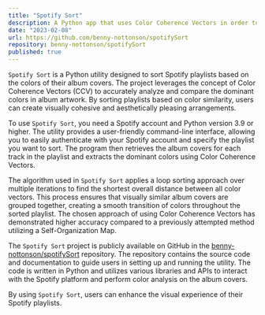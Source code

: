 ```yaml
---
title: "Spotify Sort"
description: A Python app that uses Color Coherence Vectors in order to sort Spotify Playlists. Built with Numpy and OpenCV, based on a paper from Cornell University.
date: "2023-02-08"
url: https://github.com/benny-nottonson/spotifySort
repository: benny-nottonson/spotifySort
published: true
---
```


`Spotify Sort` is a Python utility designed to sort Spotify playlists based on the colors of their album covers. The project leverages the concept of Color Coherence Vectors (CCV) to accurately analyze and compare the dominant colors in album artwork. By sorting playlists based on color similarity, users can create visually cohesive and aesthetically pleasing arrangements.

To use `Spotify Sort`, you need a Spotify account and Python version 3.9 or higher. The utility provides a user-friendly command-line interface, allowing you to easily authenticate with your Spotify account and specify the playlist you want to sort. The program then retrieves the album covers for each track in the playlist and extracts the dominant colors using Color Coherence Vectors.

The algorithm used in `Spotify Sort` applies a loop sorting approach over multiple iterations to find the shortest overall distance between all color vectors. This process ensures that visually similar album covers are grouped together, creating a smooth transition of colors throughout the sorted playlist. The chosen approach of using Color Coherence Vectors has demonstrated higher accuracy compared to a previously attempted method utilizing a Self-Organization Map.

The `Spotify Sort` project is publicly available on GitHub in the [benny-nottonson/spotifySort](https://github.com/benny-nottonson/spotifySort) repository. The repository contains the source code and documentation to guide users in setting up and running the utility. The code is written in Python and utilizes various libraries and APIs to interact with the Spotify platform and perform color analysis on the album covers.

By using `Spotify Sort`, users can enhance the visual experience of their Spotify playlists.
